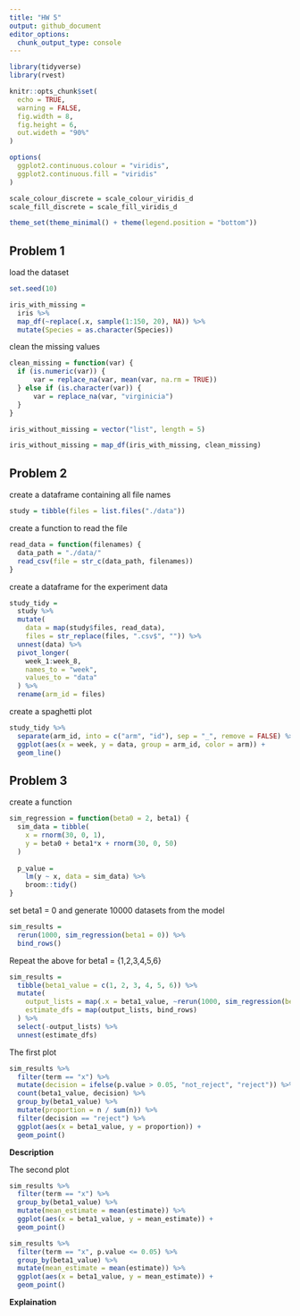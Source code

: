 ```yaml
---
title: "HW 5"
output: github_document
editor_options: 
  chunk_output_type: console
---
```


```r
library(tidyverse)
library(rvest)

knitr::opts_chunk$set(
  echo = TRUE,
  warning = FALSE,
  fig.width = 8,
  fig.height = 6,
  out.wideth = "90%"
)

options(
  ggplot2.continuous.colour = "viridis",
  ggplot2.continuous.fill = "viridis"
)

scale_colour_discrete = scale_colour_viridis_d
scale_fill_discrete = scale_fill_viridis_d

theme_set(theme_minimal() + theme(legend.position = "bottom"))
```


## Problem 1

load the dataset

```r
set.seed(10)

iris_with_missing = 
  iris %>% 
  map_df(~replace(.x, sample(1:150, 20), NA)) %>%
  mutate(Species = as.character(Species))
```

clean the missing values

```r
clean_missing = function(var) {
  if (is.numeric(var)) {
      var = replace_na(var, mean(var, na.rm = TRUE))
  } else if (is.character(var)) {
      var = replace_na(var, "virginicia")
  }
}

iris_without_missing = vector("list", length = 5)

iris_without_missing = map_df(iris_with_missing, clean_missing)
```


## Problem 2

create a dataframe containing all file names

```r
study = tibble(files = list.files("./data"))
```

create a function to read the file

```r
read_data = function(filenames) {
  data_path = "./data/"
  read_csv(file = str_c(data_path, filenames))
}

```

create a dataframe for the experiment data

```r
study_tidy = 
  study %>% 
  mutate(
    data = map(study$files, read_data),
    files = str_replace(files, ".csv$", "")) %>% 
  unnest(data) %>% 
  pivot_longer(
    week_1:week_8,
    names_to = "week",
    values_to = "data"
  ) %>% 
  rename(arm_id = files)
```

create a spaghetti plot

```r
study_tidy %>% 
  separate(arm_id, into = c("arm", "id"), sep = "_", remove = FALSE) %>% 
  ggplot(aes(x = week, y = data, group = arm_id, color = arm)) +
  geom_line()
```



## Problem 3

create a function

```r
sim_regression = function(beta0 = 2, beta1) {
  sim_data = tibble(
    x = rnorm(30, 0, 1),
    y = beta0 + beta1*x + rnorm(30, 0, 50)
  )
  
  p_value = 
    lm(y ~ x, data = sim_data) %>% 
    broom::tidy()
}

```

set beta1 = 0 and generate 10000 datasets from the model

```r
sim_results = 
  rerun(1000, sim_regression(beta1 = 0)) %>% 
  bind_rows()
```

Repeat the above for beta1 = {1,2,3,4,5,6}

```r
sim_results = 
  tibble(beta1_value = c(1, 2, 3, 4, 5, 6)) %>% 
  mutate(
    output_lists = map(.x = beta1_value, ~rerun(1000, sim_regression(beta1 = .x))),
    estimate_dfs = map(output_lists, bind_rows)
  ) %>% 
  select(-output_lists) %>% 
  unnest(estimate_dfs)
```

The first plot

```r
sim_results %>% 
  filter(term == "x") %>% 
  mutate(decision = ifelse(p.value > 0.05, "not_reject", "reject")) %>% 
  count(beta1_value, decision) %>% 
  group_by(beta1_value) %>% 
  mutate(proportion = n / sum(n)) %>% 
  filter(decision == "reject") %>% 
  ggplot(aes(x = beta1_value, y = proportion)) +
  geom_point()
```

**Description**

The second plot

```r
sim_results %>% 
  filter(term == "x") %>% 
  group_by(beta1_value) %>% 
  mutate(mean_estimate = mean(estimate)) %>% 
  ggplot(aes(x = beta1_value, y = mean_estimate)) +
  geom_point()

sim_results %>% 
  filter(term == "x", p.value <= 0.05) %>% 
  group_by(beta1_value) %>% 
  mutate(mean_estimate = mean(estimate)) %>% 
  ggplot(aes(x = beta1_value, y = mean_estimate)) +
  geom_point()
```

**Explaination**









